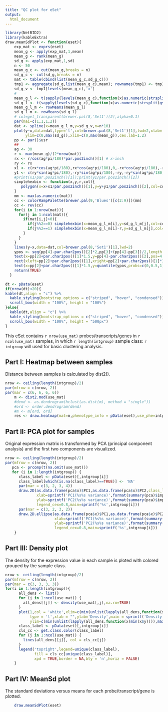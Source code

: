 ```yaml
---
title: "QC plot for eSet"
output: 
  html_document
---
```


```r
library(NetBID2)
library(kableExtra)
draw.meanSdPlot <- function(eset){
    exp_mat <- exprs(eset)
    mean_g <- apply(exp_mat,1,mean)
    mean_g <- rank(mean_g)
    sd_g <- apply(exp_mat,1,sd)
    n <- 50
    mean_g_c <- cut(mean_g,breaks = n)
    sd_g_c <- cut(sd_g,breaks = n)
    mat <- table(cbind(list(mean_g_c,sd_g_c)))
    tmp1 <- aggregate(sd_g,list(mean_g_c),mean); rownames(tmp1) <- tmp1$Group.1
    sd_g_v <- tmp1[levels(mean_g_c),'x']
    #
    mean_g_l <- t(sapply(levels(mean_g_c),function(x)as.numeric(strsplit(gsub('\\(|\\]','\\1',x),',')[[1]])))
    sd_g_l <- t(sapply(levels(sd_g_c),function(x)as.numeric(strsplit(gsub('\\(|\\]','\\1',x),',')[[1]])))
    mean_g_l_m <- rowMeans(mean_g_l)
    sd_g_l_m <- rowMeans(sd_g_l)
    # col=get_transparent(brewer.pal(8,'Set1')[2],alpha=0.1)
    par(mai=c(1,1,1,2))
    dat <- spline(x=mean_g_l_m,y=sd_g_v,n=n*10)
    plot(y~x,data=dat,type='l',col=brewer.pal(8,'Set1')[1],lwd=2,xlab='rank(mean)',ylab='sd',
         ylim=c(0,max(sd_g)),xlim=c(0,max(mean_g)),cex.lab=1.2)
    pp <- par()$usr
    ##
    ag <- 30
    r <- max(mean_g)/(2*nrow(mat))
    rx <- r/cos(ag*pi/180)*par.pos2inch()[1] # x-inch
    ry <- rx
    x1 <- c(rx*cos(ag*pi/180),rx*cos(ag*pi/180),0,-rx*cos(ag*pi/180),-rx*cos(ag*pi/180),0,rx*cos(ag*pi/180))
    y1 <- c(ry*sin(ag*pi/180),-ry*sin(ag*pi/180),-ry,-ry*sin(ag*pi/180),+ry*sin(ag*pi/180),ry,ry*sin(ag*pi/180))
    #print(x1/par.pos2inch()[1]);print(y1/par.pos2inch()[2])
    simplehexbin <- function(x,y,r,col){
       polygon(x=x+x1/par.pos2inch()[1],y=y+y1/par.pos2inch()[2],col=col,border = 'white',lwd=0.1)
    }
    mm <- max(as.numeric(mat))
    cc <- colorRampPalette(brewer.pal(9,'Blues')[c(2:9)])(mm)
    cc <- rev(cc)
    for(i in 1:nrow(mat)){
      for(j in 1:ncol(mat)){
        if(mat[i,j]>0){
          if(j%%2==0) simplehexbin(x=mean_g_l_m[i],y=sd_g_l_m[j],col=cc[mat[i,j]])
          if(j%%2==1) simplehexbin(x=mean_g_l_m[i]-r,y=sd_g_l_m[j],col=cc[mat[i,j]])
        }
      }
    }
    lines(y~x,data=dat,col=brewer.pal(8,'Set1')[1],lwd=2)
    ypos <- seq(pp[4]-par.char2pos()[2]*2,pp[3]+(pp[4]-pp[3])/2,length.out=length(cc)+1)
    text(x=pp[2]+par.char2pos()[1]*1.5,y=pp[4]-par.char2pos()[2],pos=4,'Count',xpd=TRUE)
    rect(xleft=pp[2]+par.char2pos()[1],xright=pp[2]+par.char2pos()[1]*1.5,ybottom=ypos[1:(length(ypos)-1)],ytop=ypos[2:length(ypos)],col=rev(cc),border=NA,xpd=TRUE)
    text(x=pp[2]+par.char2pos()[1]*1.5,y=quantile(ypos,probs=c(0,0.5,1)),c(1,round(mm/2),mm),xpd=TRUE,pos=4)
    return(TRUE)
  }
```

```r
dt <- pData(eset)
if(nrow(dt)<20){
kable(dt,align = "c") %>%
  kable_styling(bootstrap_options = c("striped", "hover", "condensed")) %>%
  scroll_box(width = "100%", height = "100%")
}else{
  kable(dt,align = "c") %>%
  kable_styling(bootstrap_options = c("striped", "hover", "condensed")) %>%
  scroll_box(width = "100%", height = "500px")
}
```


This eSet contains `r nrow(use_mat)` probes/transcripts/genes in `r ncol(use_mat)` samples, 
in which `r length(intgroup)` sample class: `r intgroup` will used for basic clustering analysis.

## Part I: Heatmap between samples

Distance between samples is calculated by dist2().

```r
nrow <- ceiling(length(intgroup)/2)
par(mfrow = c(nrow, 2))
par(mar = c(6, 6, 6, 6))
    m <- dist2.mod(use_mat)
    #dend <- as.dendrogram(hclust(as.dist(m), method = "single"))
    #ord <- order.dendrogram(dend)
    #m <- m[ord, ord]
    res <- draw.heatmap(mat=m,phenotype_info = pData(eset),use_phe=intgroup)
```

## Part II: PCA plot for samples

Original expression matrix is transformed by PCA (principal component analysis) and the first two components are visualized.  

```r
nrow <- ceiling(length(intgroup)/2)
par(mfrow = c(nrow, 2))
   pca <- prcomp(t(na.omit(use_mat)))
   for (i in 1:length(intgroup)) {
      class_label <- pData(eset)[,intgroup[i]]
      class_label[which(is.na(class_label)==TRUE)] <- 'NA'
      par(mar = c(3, 2, 3, 4))
      draw.2D(as.data.frame(pca$x)$PC1,as.data.frame(pca$x)$PC2,class_label=class_label,
              xlab=sprintf('PC1(%s%s variance)',format(summary(pca)$importance[2,'PC1']*100,digits=3),'%'),
              ylab=sprintf('PC2(%s%s variance)',format(summary(pca)$importance[2,'PC2']*100,digits=3),'%'),
              legend_cex=0.8,main=sprintf('%s',intgroup[i]))
      par(mar = c(3, 2, 3, 2))
      draw.2D.ellipse(as.data.frame(pca$x)$PC1,as.data.frame(pca$x)$PC2,class_label=class_label,
                      xlab=sprintf('PC1(%s%s variance)',format(summary(pca)$importance[2,'PC1']*100,digits=3),'%'),
                      ylab=sprintf('PC2(%s%s variance)',format(summary(pca)$importance[2,'PC2']*100,digits=3),'%'),
                      legend_cex=0.8,main=sprintf('%s',intgroup[i]))
    }
```

## Part III: Density plot

The density for the expression value in each sample is ploted with colored grouped by the sample class. 

```r
nrow <- ceiling(length(intgroup)/2)
par(mfrow = c(nrow, 2))
par(mar = c(3, 3, 3, 3))
for(i in 1:length(intgroup)){
      all_dens <- list()
      for (j in 1:ncol(use_mat)) {
        all_dens[[j]] <- density(use_mat[,j],na.rm=TRUE)
      }
      plot(1,col = 'white',xlim=c(min(unlist(lapply(all_dens,function(x)min(x$x)))),max(unlist(lapply(all_dens,function(x)max(x$x))))),
           type = 'l',xlab = "",ylab='Density',main = sprintf('Density plot for %s',intgroup[i]),
           ylim=c(min(unlist(lapply(all_dens,function(x)min(x$y)))),max(unlist(lapply(all_dens,function(x)max(x$y))))))
      class_label <- pData(eset)[,intgroup[i]]
      cls_cc <- get.class.color(class_label)
      for (j in 1:ncol(use_mat)) {
        lines(all_dens[[j]], col = cls_cc[j])
      }
      legend('topright',legend=unique(class_label),
             fill = cls_cc[unique(class_label)],
             xpd = TRUE,border = NA,bty = 'n',horiz = FALSE)
    }
```

## Part IV: MeanSd plot

The standard deviations versus means for each probe/transcript/gene is plotted. 

```r
    draw.meanSdPlot(eset)
```




